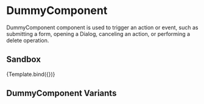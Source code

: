 

<Meta title="Forms/Select" component={DummyComponent} />


# DummyComponent

DummyComponent component is used to trigger an action or event, such as submitting a form, opening a Dialog, canceling an action, or performing a delete operation.

## Sandbox

<Canvas>
  <Story
    name="Sandbox"
    args={{
      label: "Dummy component",
    }}
  >
    {Template.bind({})}
  </Story>
</Canvas>

<ArgsTable story="Sandbox" />

## DummyComponent Variants

<Canvas>
  <Story name="variants">
    <DummyComponent label="DummyComponent (primary)" />
  </Story>
</Canvas>
